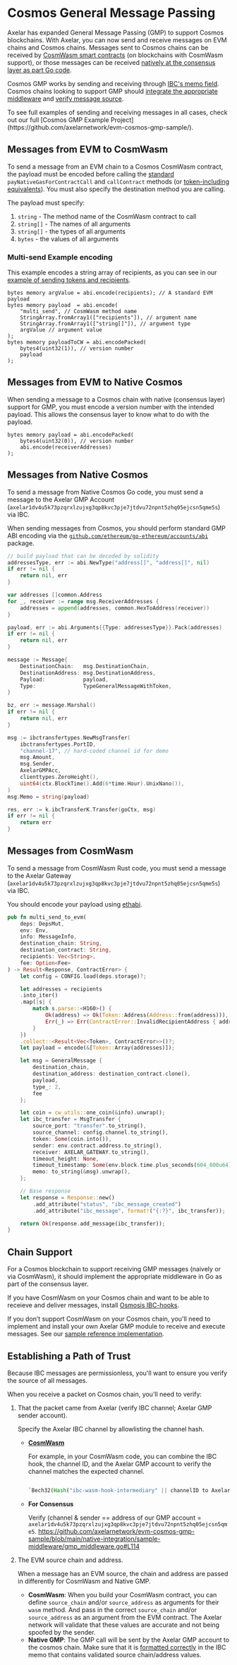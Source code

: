 
# Cosmos General Message Passing

Axelar has expanded General Message Passing (GMP) to support Cosmos blockchains. With Axelar, you can now send and receive messages on EVM chains and Cosmos chains. Messages sent to Cosmos chains can be received by [CosmWasm smart contracts](https://github.com/axelarnetwork/evm-cosmos-gmp-sample/tree/main/cosmwasm-integration/) (on blockchains with CosmWasm support), or those messages can be received [natively at the consensus layer as part Go code](https://github.com/axelarnetwork/evm-cosmos-gmp-sample/tree/main/native-integration).

Cosmos GMP works by sending and receiving through [IBC's memo field](https://medium.com/the-interchain-foundation/moving-beyond-simple-token-transfers-d42b2b1dc29b). Cosmos chains looking to support GMP should [integrate the appropriate middleware](#chain-support) and [verify message source](#establishing-a-path-of-trust).

<Callout emoji="💡">
  To see full examples of sending and receiving messages in all cases, check out
  our full [Cosmos GMP Example
  Project](https://github.com/axelarnetwork/evm-cosmos-gmp-sample/).
</Callout>

## Messages from EVM to CosmWasm

To send a message from an EVM chain to a Cosmos CosmWasm contract, the payload must be encoded before calling the [standard](./gmp-messages) `payNativeGasForContractCall` and `callContract` methods (or [token-including equivalents](./gmp-tokens-with-messages)). You must also specify the destination method you are calling.

The payload must specify:

1. `string` - The method name of the CosmWasm contract to call
1. `string[]` - The names of all arguments
1. `string[]` - the types of all arguments
1. `bytes` - the values of all arguments

### Multi-send Example encoding

This example encodes a string array of recipients, as you can see in our [example of sending tokens and recipients](https://github.com/axelarnetwork/axelar-examples/blob/main/examples/evm/call-contract-with-token/DistributionExecutable.sol).

```solidity
bytes memory argValue = abi.encode(recipients); // A standard EVM payload
bytes memory payload  = abi.encode(
    "multi_send", // CosmWasm method name
    StringArray.fromArray1(["recipients"]), // argument name
    StringArray.fromArray1(["string[]"]), // argument type
    argValue // argument value
);
bytes memory payloadToCW = abi.encodePacked(
    bytes4(uint32(1)), // version number
    payload
);
```

## Messages from EVM to Native Cosmos

When sending a message to a Cosmos chain with native (consensus layer) support for GMP, you must encode a version number with the intended payload. This allows the consensus layer to know what to do with the payload.

```solidity
bytes memory payload = abi.encodePacked(
    bytes4(uint32(0)), // version number
    abi.encode(receiverAddresses)
);
```

## Messages from Native Cosmos

To send a message from Native Cosmos Go code, you must send a message to the Axelar GMP Account (`axelar1dv4u5k73pzqrxlzujxg3qp8kvc3pje7jtdvu72npnt5zhq05ejcsn5qme5s`) via IBC.

When sending messages from Cosmos, you should perform standard GMP ABI encoding via the [`github.com/ethereum/go-ethereum/accounts/abi`](https://github.com/ethereum/go-ethereum/tree/master/accounts/abi) package.

```go
// build payload that can be decoded by solidity
addressesType, err := abi.NewType("address[]", "address[]", nil)
if err != nil {
    return nil, err
}

var addresses []common.Address
for _, receiver := range msg.ReceiverAddresses {
    addresses = append(addresses, common.HexToAddress(receiver))
}

payload, err := abi.Arguments{{Type: addressesType}}.Pack(addresses)
if err != nil {
    return nil, err
}

message := Message{
    DestinationChain:   msg.DestinationChain,
    DestinationAddress: msg.DestinationAddress,
    Payload:            payload,
    Type:               TypeGeneralMessageWithToken,
}

bz, err := message.Marshal()
if err != nil {
    return nil, err
}

msg := ibctransfertypes.NewMsgTransfer(
    ibctransfertypes.PortID,
    "channel-17", // hard-coded channel id for demo
    msg.Amount,
    msg.Sender,
    AxelarGMPAcc,
    clienttypes.ZeroHeight(),
    uint64(ctx.BlockTime().Add(6*time.Hour).UnixNano()),
)
msg.Memo = string(payload)

res, err := k.ibcTransferK.Transfer(goCtx, msg)
if err != nil {
    return err
}
```

## Messages from CosmWasm

To send a message from CosmWasm Rust code, you must send a message to the Axelar Gateway (`axelar1dv4u5k73pzqrxlzujxg3qp8kvc3pje7jtdvu72npnt5zhq05ejcsn5qme5s`) via IBC.

You should encode your payload using [ethabi](https://github.com/rust-ethereum/ethabi).

```rust
pub fn multi_send_to_evm(
    deps: DepsMut,
    env: Env,
    info: MessageInfo,
    destination_chain: String,
    destination_contract: String,
    recipients: Vec<String>,
    fee: Option<Fee>
) -> Result<Response, ContractError> {
    let config = CONFIG.load(deps.storage)?;

    let addresses = recipients
    .into_iter()
    .map(|s| {
        match s.parse::<H160>() {
            Ok(address) => Ok(Token::Address(Address::from(address))),
            Err(_) => Err(ContractError::InvalidRecipientAddress { address: s }),
        }
    })
    .collect::<Result<Vec<Token>, ContractError>>()?;
    let payload = encode(&[Token::Array(addresses)]);

    let msg = GeneralMessage {
        destination_chain,
        destination_address: destination_contract.clone(),
        payload,
        type_: 2,
        fee
    };

    let coin = cw_utils::one_coin(&info).unwrap();
    let ibc_transfer = MsgTransfer {
        source_port: "transfer".to_string(),
        source_channel: config.channel.to_string(),
        token: Some(coin.into()),
        sender: env.contract.address.to_string(),
        receiver: AXELAR_GATEWAY.to_string(),
        timeout_height: None,
        timeout_timestamp: Some(env.block.time.plus_seconds(604_800u64).nanos()),
        memo: to_string(&msg).unwrap(),
    };

    // Base response
    let response = Response::new()
        .add_attribute("status", "ibc_message_created")
        .add_attribute("ibc_message", format!("{:?}", ibc_transfer));

    return Ok(response.add_message(ibc_transfer));
}
```

## Chain Support

For a Cosmos blockchain to support receiving GMP messages (naively or via CosmWasm), it should implement the appropriate middleware in Go as part of the consensus layer.

If you have CosmWasm on your Cosmos chain and want to be able to receieve and deliver messages, install [Osmosis IBC-hooks](https://github.com/osmosis-labs/osmosis/tree/main/x/ibc-hooks).

If you don’t support CosmWasm on your Cosmos chain, you'll need to implement and install your own Axelar GMP module to receive and execute messages. See our [sample reference implementation](https://github.com/axelarnetwork/evm-cosmos-gmp-sample/tree/main/native-integration/sample-middleware).

## Establishing a Path of Trust

Because IBC messages are permissionless, you'll want to ensure you verify the source of all messages.

When you receive a packet on Cosmos chain, you'll need to verify:

1. That the packet came from Axelar (verify IBC channel; Axelar GMP sender account).

   Specify the Axelar IBC channel by allowlisting the channel hash.

   - **[CosmWasm](https://github.com/osmosis-labs/osmosis/blob/main/x/ibc-hooks/README.md#cosmwasm-contract-execution-format)**

     For example, in your CosmWasm code, you can combine the IBC hook, the channel ID, and the Axelar GMP account to verify the channel matches the expected channel.

     ```rust

     `Bech32(Hash("ibc-wasm-hook-intermediary" || channelID to Axelar || Axelar GMP account))` assuming the channel is fixed, which is usually true for mainnet

     ```

   - **For Consensus**

     Verify (channel & sender == address of our GMP account = `axelar1dv4u5k73pzqrxlzujxg3qp8kvc3pje7jtdvu72npnt5zhq05ejcsn5qme5`.
     https://github.com/axelarnetwork/evm-cosmos-gmp-sample/blob/main/native-integration/sample-middleware/gmp_middleware.go#L114

1. The EVM source chain and address.

   When a message has an EVM source, the chain and address are passed in differently for CosmWasm and Native GMP.
   - **CosmWasm**: When you build your CosmWasm contract, you can define `source_chain` and/or `source_address` as arguments for their `wasm` method. And pass in the correct `source_chain` and/or `source_address` as an argument from the EVM contract. The Axelar network will validate that these values are accurate and not being spoofed by the sender.
   - **Native GMP**: The GMP call will be sent by the Axelar GMP account to the cosmos chain. Make sure that it is [formatted correctly](https://github.com/axelarnetwork/axelar-core/blob/main/x/axelarnet/types/evm_translator.go#L55) in the IBC memo that contains validated source chain/address values.

